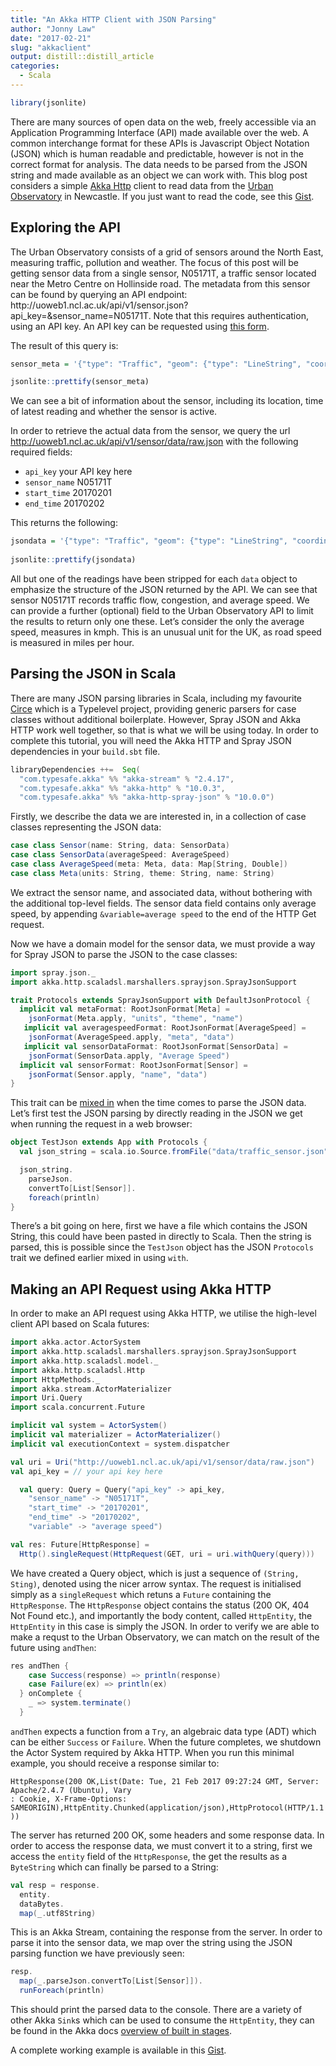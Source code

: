 ```yaml
---
title: "An Akka HTTP Client with JSON Parsing"
author: "Jonny Law"
date: "2017-02-21"
slug: "akkaclient"
output: distill::distill_article
categories: 
  - Scala
---
```


```r
library(jsonlite)
```


There are many sources of open data on the web, freely accessible via an Application Programming Interface (API) made available over the web. A common interchange format for these APIs is Javascript Object Notation (JSON) which is human readable and predictable, however is not in the correct format for analysis. The data needs to be parsed from the JSON string and made available as an object we can work with. This blog post considers a simple [Akka Http](http://akka.io/) client to read data from the [Urban Observatory](http://uoweb1.ncl.ac.uk/) in Newcastle. If you just want to read the code, see this [Gist](https://gist.github.com/jonnylaw/028083cf3bf41923b5dc38ade58d2622).

## Exploring the API

The Urban Observatory consists of a grid of sensors around the North East, measuring traffic, pollution and weather. The focus of this post will be getting sensor data from a single sensor, N05171T, a traffic sensor located near the Metro Centre on Hollinside road. The metadata from this sensor can be found by querying an API endpoint: http://uoweb1.ncl.ac.uk/api/v1/sensor.json?api_key=&sensor_name=N05171T. Note that this requires authentication, using an API key. An API key can be requested using [this form](http://uoweb1.ncl.ac.uk/api_page/key_form/). 

The result of this query is:

```r
sensor_meta = '{"type": "Traffic", "geom": {"type": "LineString", "coordinates": [[-1.674433347, 54.959041883], [-1.673947928, 54.959553799]]}, "active": "True", "latest": "2017-02-21T08:23:06", "base_height": null, "sensor_height": null, "name": "N05171T", "source": {"web_display_name": "NE Travel Data API (Third Party)", "third_party": true, "db_name": "Scoot Netravel Api", "document": "", "fancy_name": "NE Travel Data API"}}'

jsonlite::prettify(sensor_meta)
```
We can see a bit of information about the sensor, including its location, time of latest reading and whether the sensor is active.

In order to retrieve the actual data from the sensor, we query the url [http://uoweb1.ncl.ac.uk/api/v1/sensor/data/raw.json](http://uoweb1.ncl.ac.uk/api/v1/sensor/data/raw.json) with the following required fields:

* `api_key` your API key here
* `sensor_name` N05171T
* `start_time` 20170201
* `end_time` 20170202

This returns the following:

```r
jsondata = '{"type": "Traffic", "geom": {"type": "LineString", "coordinates": [[-1.674433347, 54.959041883], [-1.673947928, 54.959553799]]}, "active": "True", "data": {"Congestion": {"data": {"2017-02-01 01:36:46": 0.0}, "meta": {"name": "Congestion", "theme": "Traffic", "units": "%"}}, "Traffic Flow": {"data": {"2017-02-01 01:36:46": 4.0}, "meta": {"name": "Traffic Flow", "theme": "Traffic", "units": "Passenger Car Units"}}, "Average Speed": {"data": {"2017-02-01 13:21:46": 35.0}, "meta": {"name": "Average Speed", "theme": "Traffic", "units": "KmPH"}}}, "latest": "2017-02-21T08:33:06", "base_height": null, "sensor_height": null, "name": "N05171T", "source": {"web_display_name": "NE Travel Data API (Third Party)", "third_party": true, "db_name": "Scoot Netravel Api", "document": "", "fancy_name": "NE Travel Data API"}}'
  
jsonlite::prettify(jsondata)
```

All but one of the readings have been stripped for each `data` object to emphasize the structure of the JSON returned by the API. We can see that sensor N05171T records traffic flow, congestion, and average speed. We can provide a further (optional) field to the Urban Observatory API to limit the results to return only one these. Let's consider the only the average speed, measures in kmph. This is an unusual unit for the UK, as road speed is measured in miles per hour. 

## Parsing the JSON in Scala

There are many JSON parsing libraries in Scala, including my favourite [Circe](https://circe.github.io/circe/) which is a Typelevel project, providing generic parsers for case classes without additional boilerplate. However, Spray JSON and Akka HTTP work well together, so that is what we will be using today. In order to complete this tutorial, you will need the Akka HTTP and Spray JSON dependencies in your `build.sbt` file. 

```scala
libraryDependencies ++=  Seq(
  "com.typesafe.akka" %% "akka-stream" % "2.4.17",
  "com.typesafe.akka" %% "akka-http" % "10.0.3",
  "com.typesafe.akka" %% "akka-http-spray-json" % "10.0.0")
```

Firstly, we describe the data we are interested in, in a collection of case classes representing the JSON data:

```scala
case class Sensor(name: String, data: SensorData)
case class SensorData(averageSpeed: AverageSpeed)
case class AverageSpeed(meta: Meta, data: Map[String, Double])
case class Meta(units: String, theme: String, name: String)
```

We extract the sensor name, and associated data, without bothering with the additional top-level fields. The sensor data field contains only average speed, by appending `&variable=average speed` to the end of the HTTP Get request. 

Now we have a domain model for the sensor data, we must provide a way for Spray JSON to parse the JSON to the case classes:

```scala
import spray.json._
import akka.http.scaladsl.marshallers.sprayjson.SprayJsonSupport

trait Protocols extends SprayJsonSupport with DefaultJsonProtocol {
  implicit val metaFormat: RootJsonFormat[Meta] = 
    jsonFormat(Meta.apply, "units", "theme", "name")
   implicit val averagespeedFormat: RootJsonFormat[AverageSpeed] = 
    jsonFormat(AverageSpeed.apply, "meta", "data")
   implicit val sensorDataFormat: RootJsonFormat[SensorData] = 
    jsonFormat(SensorData.apply, "Average Speed")
  implicit val sensorFormat: RootJsonFormat[Sensor] = 
    jsonFormat(Sensor.apply, "name", "data")
}
```

This trait can be [mixed in](http://docs.scala-lang.org/tutorials/tour/mixin-class-composition.html) when the time comes to parse the JSON data. Let's first test the JSON parsing by directly reading in the JSON we get when running the request in a web browser:

```scala
object TestJson extends App with Protocols {
  val json_string = scala.io.Source.fromFile("data/traffic_sensor.json").getLines.mkString

  json_string.
    parseJson.
    convertTo[List[Sensor]].
    foreach(println)
}
```

There's a bit going on here, first we have a file which contains the JSON String, this could have been pasted in directly to Scala. Then the string is parsed, this is possible since the `TestJson` object has the JSON `Protocols` trait we defined earlier mixed in using `with`. 

## Making an API Request using Akka HTTP

In order to make an API request using Akka HTTP, we utilise the high-level client API based on Scala futures:

```scala
import akka.actor.ActorSystem
import akka.http.scaladsl.marshallers.sprayjson.SprayJsonSupport
import akka.http.scaladsl.model._
import akka.http.scaladsl.Http
import HttpMethods._
import akka.stream.ActorMaterializer
import Uri.Query
import scala.concurrent.Future

implicit val system = ActorSystem()
implicit val materializer = ActorMaterializer()
implicit val executionContext = system.dispatcher

val uri = Uri("http://uoweb1.ncl.ac.uk/api/v1/sensor/data/raw.json")
val api_key = // your api key here

  val query: Query = Query("api_key" -> api_key,
    "sensor_name" -> "N05171T",
    "start_time" -> "20170201",
    "end_time" -> "20170202",
    "variable" -> "average speed")

val res: Future[HttpResponse] = 
  Http().singleRequest(HttpRequest(GET, uri = uri.withQuery(query)))
```

We have created a Query object, which is just a sequence of `(String, Sting)`, denoted using the nicer arrow syntax. The request is initialised simply as a `singleRequest` which retuns a `Future` containing the `HttpResponse`. The `HttpResponse` object contains the status (200 OK, 404 Not Found etc.), and importantly the body content, called `HttpEntity`, the `HttpEntity` in this case is simply the JSON. In order to verify we are able to make a requst to the Urban Observatory, we can match on the result of the future using `andThen`:

```scala
res andThen {
    case Success(response) => println(response)
    case Failure(ex) => println(ex)
  } onComplete {
    _ => system.terminate()
  }
```

`andThen` expects a function from a `Try`, an algebraic data type (ADT) which can be either `Success` or `Failure`. When the future completes, we shutdown the Actor System required by Akka HTTP. When you run this minimal example, you should receive a response similar to:

```
HttpResponse(200 OK,List(Date: Tue, 21 Feb 2017 09:27:24 GMT, Server: Apache/2.4.7 (Ubuntu), Vary
: Cookie, X-Frame-Options: SAMEORIGIN),HttpEntity.Chunked(application/json),HttpProtocol(HTTP/1.1
))
```

The server has returned 200 OK, some headers and some response data. In order to access the response data, we must convert it to a string, first we access the `entity` field of the `HttpResponse`, the get the results as a `ByteString` which can finally be parsed to a String:

```scala
val resp = response.
  entity.
  dataBytes.
  map(_.utf8String)
```

This is an Akka Stream, containing the response from the server. In order to parse it into the sensor data, we map over the string using the JSON parsing function we have previously seen:

```scala
resp.
  map(_.parseJson.convertTo[List[Sensor]]).
  runForeach(println)
```

This should print the parsed data to the console. There are a variety of other Akka `Sink`s which can be used to consume the `HttpEntity`, they can be found in the Akka docs [overview of built in stages](http://doc.akka.io/docs/akka/current/scala/stream/stages-overview.html).

A complete working example is available in this [Gist](https://gist.github.com/jonnylaw/028083cf3bf41923b5dc38ade58d2622).